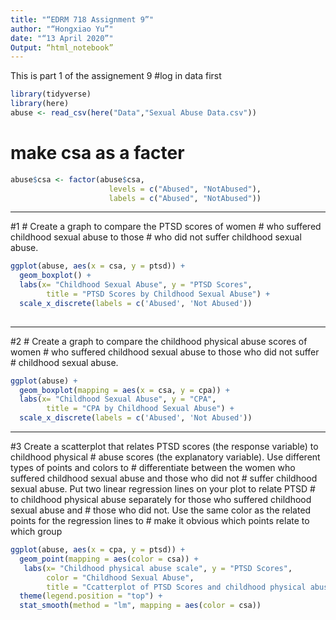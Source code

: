```yaml
---
title: "“EDRM 718 Assignment 9”"
author: "“Hongxiao Yu”"
date: "“13 April 2020”"
Output: “html_notebook”
---
```


This is part 1 of the assignement 9 
#log in data first
```r
library(tidyverse)
library(here)
abuse <- read_csv(here("Data","Sexual Abuse Data.csv"))
```

# make csa as a facter
```r
abuse$csa <- factor(abuse$csa,
                      levels = c("Abused", "NotAbused"),
                      labels = c("Abused", "NotAbused"))
```

***
#1 
# Create a graph to compare the PTSD scores of women 
# who suffered childhood sexual abuse to those 
# who did not suffer childhood sexual abuse.
```r
ggplot(abuse, aes(x = csa, y = ptsd)) +
  geom_boxplot() +
  labs(x= "Childhood Sexual Abuse", y = "PTSD Scores", 
        title = "PTSD Scores by Childhood Sexual Abuse") +
  scale_x_discrete(labels = c('Abused', 'Not Abused'))
 
```

***
#2 
# Create a graph to compare the childhood physical abuse scores of women 
# who suffered childhood sexual abuse to those who did not suffer 
# childhood sexual abuse.
```r
ggplot(abuse) +
  geom_boxplot(mapping = aes(x = csa, y = cpa)) +
  labs(x= "Childhood Sexual Abuse", y = "CPA", 
        title = "CPA by Childhood Sexual Abuse") +
  scale_x_discrete(labels = c('Abused', 'Not Abused'))
```


***
#3 Create a scatterplot that relates PTSD scores (the response variable) to childhood physical
# abuse scores (the explanatory variable). Use different types of points and colors to
# differentiate between the women who suffered childhood sexual abuse and those who did not
# suffer childhood sexual abuse. Put two linear regression lines on your plot to relate PTSD 
# to childhood physical abuse separately for those who suffered childhood sexual abuse and 
# those who did not. Use the same color as the related points for the regression lines to 
# make it obvious which points relate to which group
```r
ggplot(abuse, aes(x = cpa, y = ptsd)) +
  geom_point(mapping = aes(color = csa)) +
   labs(x= "Childhood physical abuse scale", y = "PTSD Scores", 
        color = "Childhood Sexual Abuse",
        title = "Ccatterplot of PTSD Scores and childhood physical abuse scores") +
  theme(legend.position = "top") +
  stat_smooth(method = "lm", mapping = aes(color = csa))
```
